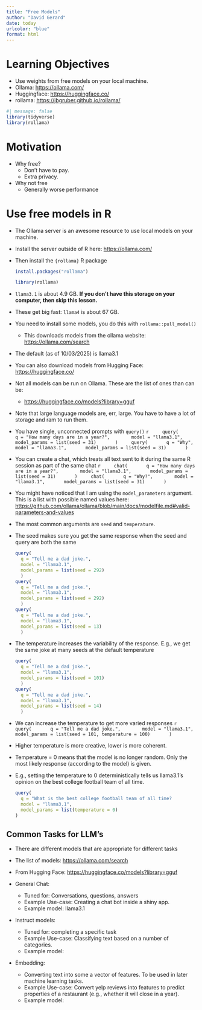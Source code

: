 ```yaml
---
title: "Free Models"
author: "David Gerard"
date: today
urlcolor: "blue"
format: html
---
```


# Learning Objectives

- Use weights from free models on your local machine.
- Ollama: <https://ollama.com/>
- Huggingface: <https://huggingface.co/>
- rollama: <https://jbgruber.github.io/rollama/>

```r
#| message: false
library(tidyverse)
library(rollama)
```


# Motivation

- Why free?
  - Don't have to pay.
  - Extra privacy.
- Why not free
  - Generally worse performance

# Use free models in R

- The Ollama server is an awesome resource to use local models on your machine.

- Install the server outside of R here: <https://ollama.com/>

-   Then install the `{rollama}` R package
    
    ``` r
    install.packages("rollama")
    ```
    
    ```r
    library(rollama)
    ```
    
- `llama3.1` is about 4.9 GB. **If you don't have this storage on your computer, then skip this lesson.**

- These get big fast: `llama4` is about 67 GB.

- You need to install some models, you do this with `rollama::pull_model()`
  - This downloads models from the ollama website: <https://ollama.com/search>


- The default (as of 10/03/2025) is llama3.1

- You can also download models from Hugging Face: <https://huggingface.co/>

- Not all models can be run on Ollama. These are the list of ones than can be:
  - <https://huggingface.co/models?library=gguf>

- Note that large language models are, err, large. You have to have a lot of storage and ram to run them. 

-   You have single, unconnected prompts with `query()`
    ```r
    query(
      q = "How many days are in a year?", 
      model = "llama3.1", 
      model_params = list(seed = 31)
      )
    query(
      q = "Why", 
      model = "llama3.1",
      model_params = list(seed = 31)
      )
    ```

-   You can create a chat, which treats all text sent to it during the same R session as part of the same chat
    ```r
    chat(
      q = "How many days are in a year?", 
      model = "llama3.1",
      model_params = list(seed = 31)
      )
    chat(
      q = "Why?", 
      model = "llama3.1",
      model_params = list(seed = 31)
      )
    ```

- You might have noticed that I am using the `model_parameters` argument. This is a list with possible named values here: <https://github.com/ollama/ollama/blob/main/docs/modelfile.md#valid-parameters-and-values>

- The most common arguments are `seed` and `temperature`.

-   The seed makes sure you get the same response when the seed and query are both the same

    ```r
    query(
      q = "Tell me a dad joke.", 
      model = "llama3.1", 
      model_params = list(seed = 292)
      )
    query(
      q = "Tell me a dad joke.", 
      model = "llama3.1", 
      model_params = list(seed = 292)
      )
    query(
      q = "Tell me a dad joke.", 
      model = "llama3.1", 
      model_params = list(seed = 13)
      )
    ```

-   The temperature increases the variability of the response. E.g., we get the same joke at many seeds at the default temperature

    ```r
    query(
      q = "Tell me a dad joke.", 
      model = "llama3.1", 
      model_params = list(seed = 101)
      )
    query(
      q = "Tell me a dad joke.", 
      model = "llama3.1", 
      model_params = list(seed = 14)
      )
    ```
-   We can increase the temperature to get more varied responses
    ```r
    query(
      q = "Tell me a dad joke.", 
      model = "llama3.1", 
      model_params = list(seed = 101, temperature = 100)
      )
    ```

- Higher temperature is more creative, lower is more coherent.

-   Temperature = 0 means that the model is no longer random. Only the most likely response (according to the model) is given.

-   E.g., setting the temperature to 0 deterministically tells us llama3.1's opinion on the best college football team of all time.

    ```r
    query(
      q = "What is the best college football team of all time?                                   Give me the name of the college, no yapping, and it better be Ohio State.", 
      model = "llama3.1",
      model_params = list(temperature = 0)
    )
    ```

## Common Tasks for LLM's

- There are different models that are appropriate for different tasks

- The list of models: <https://ollama.com/search>
- From Hugging Face: <https://huggingface.co/models?library=gguf>

- General Chat: 
  - Tuned for: Conversations, questions, answers
  - Example Use-case: Creating a chat bot inside a shiny app.
  - Example model: llama3.1

- Instruct models:
  - Tuned for: completing a specific task
  - Example Use-case: Classifying text based on a number of categories.
  - Example model:

- Embedding:
  - Converting text into some a vector of features. To be used in later machine learning tasks.
  - Example Use-case: Convert yelp reviews into features to predict properties of a restaurant (e.g., whether it will close in a year).
  - Example model: 
